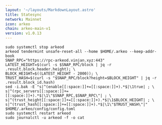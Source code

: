 ```yaml
---
layout: '~/layouts/MarkdownLayout.astro'
title: Statesync
network: Mainnet
icon: arkeo
chain: arkeo-main-v1
version: v1.0.13
---
```


```
sudo systemctl stop arkeod
arkeod tendermint unsafe-reset-all --home $HOME/.arkeo --keep-addr-book
SNAP_RPC="https://rpc-arkeod.vinjan.xyz:443"
LATEST_HEIGHT=$(curl -s $SNAP_RPC/block | jq -r .result.block.header.height); \
BLOCK_HEIGHT=$((LATEST_HEIGHT - 2000)); \
TRUST_HASH=$(curl -s "$SNAP_RPC/block?height=$BLOCK_HEIGHT" | jq -r .result.block_id.hash)
sed -i.bak -E "s|^(enable[[:space:]]+=[[:space:]]+).*$|\1true| ; \
s|^(rpc_servers[[:space:]]+=[[:space:]]+).*$|\1\"$SNAP_RPC,$SNAP_RPC\"| ; \
s|^(trust_height[[:space:]]+=[[:space:]]+).*$|\1$BLOCK_HEIGHT| ; \
s|^(trust_hash[[:space:]]+=[[:space:]]+).*$|\1\"$TRUST_HASH\"|" $HOME/.arkeo/config/config.toml
sudo systemctl restart arkeod
sudo journalctl -u arkeod -f -o cat
```
